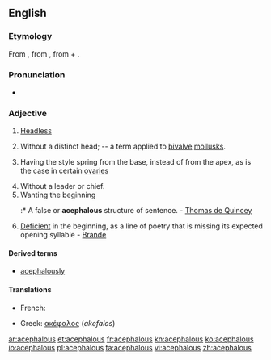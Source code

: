 ==English==

===Etymology===
From {{etyl|fr}} {{term|acéphale|lang=fr}}, from {{etyl|grc}} {{term|sc=polytonic|ἀκέφαλος|tr=akephalos||headless}}, from {{term|ἀ-||not}} + {{term|sc=polytonic|κεφαλή|tr=kephalē||head}}.

===Pronunciation===
* {{IPA|/əˈsɛfələs/}}

===Adjective===
{{en-adj}}

# [[headless|Headless]]
# {{zoology}} Without a distinct head; -- a term applied to [[bivalve]] [[mollusk]]s.
# {{botany}} Having the style spring from the base, instead of from the apex, as is the case in certain [[ovary|ovaries]]
# Without a leader or chief.
# Wanting the beginning
#:* A false or '''acephalous''' structure of sentence. - [[w:Thomas de Quincey|Thomas de Quincey]]
# {{prosody}} [[deficient|Deficient]] in the beginning, as a line of poetry that is missing its expected opening syllable - [[Brande]]

====Derived terms====
* [[acephalously]]

====Translations====
{{trans-top|headless}}
* French: {{t+|fr|acéphale}}
{{trans-mid}}
* Greek: [[ακέφαλος]] (''akefalos'')
{{trans-bottom}}

[[ar:acephalous]]
[[et:acephalous]]
[[fr:acephalous]]
[[kn:acephalous]]
[[ko:acephalous]]
[[io:acephalous]]
[[pl:acephalous]]
[[ta:acephalous]]
[[vi:acephalous]]
[[zh:acephalous]]